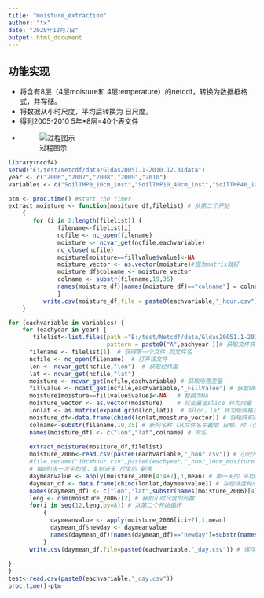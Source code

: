 ---
title: "moisture_extraction"
author: "fx"
date: "2020年12月7日"
output: html_document
---
## 功能实现 
- 将含有8层（4层moisture和 4层temperature）的netcdf，转换为数据框格式，并存储。
- 将数据从小时尺度，平均后转换为 日尺度。
- 得到2005-2010 5年*8层=40个表文件
-
![过程图示](E:/test/Netcdf/Netcdf process/process_figure.png)


```{r eval=FALSE}
library(ncdf4)
setwd("E:/test/Netcdf/data/Gldas20051.1-2010.12.31data")
year <- c("2006","2007","2008","2009","2010")
variables <- c("SoilTMP0_10cm_inst","SoilTMP10_40cm_inst","SoilTMP40_100cm_inst","  SoilTMP100_200cm_inst" )

ptm <- proc.time() #start the timer
extract_moisture <- function(mositure_df,filelist) # 从第二个开始
    {
       for (i in 2:length(filelist)) {
              filename<-filelist[i]
              ncfile <- nc_open(filename)
              moisture <- ncvar_get(ncfile,eachvariable)
              nc_close(ncfile)
              moisture[moisture==fillvalue$value]<-NA
              moisture_vector <- as.vector(moisture)#提为matrix就好
              moisture_df$colname <- moisture_vector
              colname <- substr(filename,19,35)
              names(moisture_df)[names(moisture_df)=="colname"] = colname
              }
          write.csv(moisture_df,file = paste0(eachvariable,"_hour.csv"))
    }

for (eachvariable in variables) {
    for (eachyear in year) {
       filelist<-list.files(path ="E:/test/Netcdf/data/Gldas20051.1-2010.12.31data",
                            pattern = paste0("A",eachyear ))# 获取文件夹下同一年份的文件名列表
      filename <- filelist[1]  # 获得第一个文件 的文件名
      ncfile <- nc_open(filename)  # 打开该文件
      lon <- ncvar_get(ncfile,"lon")  # 获取经纬度
      lat <- ncvar_get(ncfile,"lat")
      moisture <- ncvar_get(ncfile,eachvariable) # 获取所需变量
      fillvalue <- ncatt_get(ncfile,eachvariable,"_FillValue") # 获取缺失值
      moisture[moisture==fillvalue$value]<-NA   # 替换为NA
      moisture_vector <- as.vector(moisture)    # 将变量值slice 转为向量 
      lonlat <- as.matrix(expand.grid(lon,lat))  # 将lon，lat 转为矩阵格式
      moisture_df<-data.frame(cbind(lonlat,moisture_vector)) # 将矩阵和向量合并
      colname<-substr(filename,19,35) # 新列名称（从文件名中截取 日期、时（小时））
      names(moisture_df) <- c("lon","lat",colname) # 命名
      
      extract_moisture(mositure_df,filelist)
      moisture_2006<-read.csv(paste0(eachvariable,"_hour.csv")) # 小时尺度的数据框文件
      #file.rename("10cmhour.csv",paste0(eachyear,"_hour_10cm_mositure.csv"))
      # 每8列求一次平均值，复制进天 尺度的 新表
      daymeanvalue <- apply(moisture_2006[4:4+7],1,mean) # 第一天的 平均值向量
      daymean_df <- data.frame(cbind(lonlat,daymeanvalue)) # 与经纬度构成新表
      names(daymean_df) <- c("lon","lat",substr(names(moisture_2006)[4],2,9))# 重命名新列 
      leng <- dim(moisture_2006)[2] # 获取小时尺度的列数
      for(i in seq(12,leng,by=8)) # 从第二个开始循环
          {
            daymeanvalue <- apply(moisture_2006[i:i+7],1,mean)
            daymean_df$newday <- daymeanvalue
            names(daymean_df)[names(daymean_df)=="newday"]=substr(names(moisture_2006)[i],2,9)
          }
      write.csv(daymean_df,file=paste0(eachvariable,"_day.csv")) # 保存新表（天尺度）
      
}
}
test<-read.csv(paste0(eachvariable,"_day.csv"))
proc.time()-ptm
```